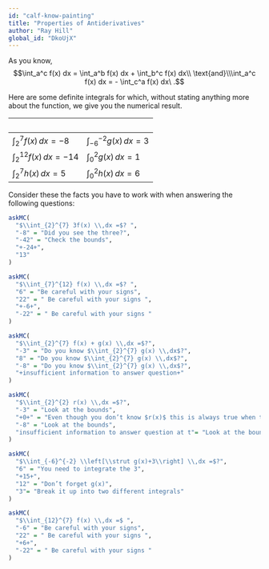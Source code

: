 ```yaml
---
id: "calf-know-painting"
title: "Properties of Antiderivatives"
author: "Ray Hill"
global_id: "DkoUjX"
---
```


As you know, $$\int_a^c f(x) dx = \int_a^b f(x) dx + \int_b^c f(x) dx\\ \text{and}\\\int_a^c f(x) dx = - \int_c^a f(x) dx\ .$$


Here are some definite integrals for which, without stating anything more about the function, we give you the numerical result.


    |    
---------------------------|-------------------------------
$\int_{2}^{7} f(x) \,dx = -8$ | $\int_{-6}^{-2} g(x) \,dx = 3$
$\int_{2}^{12} f(x) \,dx = -14$ | $\int_{0}^{2} g(x) \,dx = 1$
$\int_{2}^{7} h(x) \,dx = 5$ | $\int_{0}^{2} h(x) \,dx = 6$

Consider these the facts you have to work with when answering the following questions:



```r
askMC(
  "$\\int_{2}^{7} 3f(x) \\,dx =$? ",
  "-8" = "Did you see the three?",
  "-42" = "Check the bounds",
  "+-24+",
  "13"
)
```

```r
askMC(
  "$\\int_{7}^{12} f(x) \\,dx =$? ",
  "6" = "Be careful with your signs",
  "22" = " Be careful with your signs ",
  "+-6+",
  "-22" = " Be careful with your signs "
)
```

```r
askMC(
  "$\\int_{2}^{7} f(x) + g(x) \\,dx =$?",
  "-3" = "Do you know $\\int_{2}^{7} g(x) \\,dx$?",
  "8" = "Do you know $\\int_{2}^{7} g(x) \\,dx$?",
  "-8" = "Do you know $\\int_{2}^{7} g(x) \\,dx$?",
  "+insufficient information to answer question+"
)
```


```r
askMC(
  "$\\int_{2}^{2} r(x) \\,dx =$?",
  "-3" = "Look at the bounds",
  "+0+" = "Even though you don’t know $r(x)$ this is always true when the bounds are the same",
  "-8" = "Look at the bounds",
  "insufficient information to answer question at t"= "Look at the bounds"
)
```


```r
askMC(
  "$\\int_{-6}^{-2} \\left[\\strut g(x)+3\\right] \\,dx =$?",
  "6" = "You need to integrate the 3",
  "+15+",
  "12" = "Don’t forget g(x)",
  "3"= "Break it up into two different integrals"
)
```



```r
askMC(
  "$\\int_{12}^{7} f(x) \\,dx =$ ",
  "-6" = "Be careful with your signs",
  "22" = " Be careful with your signs ",
  "+6+",
  "-22" = " Be careful with your signs "
)
```


